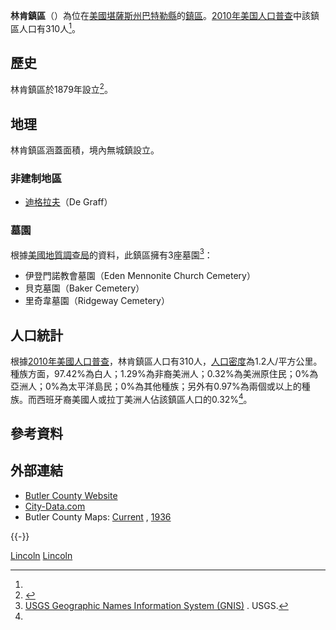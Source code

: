 {{noteTA
|G1=USState
}}
{{Infobox settlement
|official_name = 林肯鎮區
|native_name = Lincoln Township
|settlement_type = 鎮區
|image_map = Map highlighting Lincoln Township, Butler County, Kansas.svg
|map_caption = 林肯鎮區在巴特勒縣的位置
|coordinates_display = inline,title
|coordinates_region = US-KS
|subdivision_type = [[世界政區索引|國家]]
|subdivision_name = [[美国|美国]]
|subdivision_type1 = [[美國行政區劃|州]]
|subdivision_name1 = [[堪薩斯州|堪薩斯州]]
|subdivision_type2 = [[堪萨斯州行政区划|縣]]
|subdivision_name2 = [[巴特勒縣_(堪薩斯州)|巴特勒縣]]
|area_total_km2 = 258.92
|area_land_km2 = 257.26
|area_water_km2 = 1.66
|area_total_sq_mi = 99.97
|area_land_sq_mi = 99.33
|area_water_sq_mi = 0.64
|area_water_percent = 0.64
|population_as_of = [[2010年美国人口普查|2010]]
|population_footnotes = <ref name=census>{{cite web|url=http://www.census.gov/geo/www/gazetteer/gazetteer2010.html|title=2010 Census Gazetteer Files|publisher=[[美国人口调查局|美国人口调查局]]|accessdate=2016-02-28|archive-url=https://web.archive.org/web/20121021075704/http://www.census.gov/geo/www/gazetteer/gazetteer2010.html|archive-date=2012-10-21|dead-url=yes}}</ref>
|population_total = 310
|population_density_km2 = auto
|elevation_footnotes = 
|elevation_m = 424
|elevation_ft = 1391
|latd = 37
|latm = 59
|lats = 05
|latNS = N
|longd = 96
|longm = 52
|longs = 06
|longEW = W
|postal_code_type =
|postal_code = 
|blank_name = [[地名信息系统|GNIS]]
|blank_info = [http://geonames.usgs.gov/pls/gnispublic/f?p=gnispq:3:::NO::P3_FID:0474387 0474387]
|website = [http://www.bucoks.com/ County Website]
|footnotes = 
}}

'''林肯鎮區'''（{{lang-en|'''Lincoln Township'''}}）為位在[[美國|美國]][[堪薩斯州|堪薩斯州]][[巴特勒縣_(堪薩斯州)|巴特勒縣]]的[[行政鎮區|鎮區]]。[[2010年美国人口普查|2010年美国人口普查]]中該鎮區人口有310人<ref name=census/>。

==歷史==
林肯鎮區於1879年設立<ref>{{cite book | url=http://books.google.com/books?id=h3YUAAAAYAAJ&pg=PA163#v=onepage&q&f=false | title=History of Butler County Kansas | publisher=Standard Publishing Company | author=Mooney, Vol. P. | year=1916 | pages=163 | access-date=2016-02-28 | archive-date=2017-02-02 | archive-url=https://web.archive.org/web/20170202093916/https://books.google.com/books?id=h3YUAAAAYAAJ&pg=PA163#v=onepage&q&f=false | dead-url=no }}</ref>。

==地理==
林肯鎮區涵蓋面積{{convert|258.92|km2|sqmi}}，境內無城鎮設立。

===非建制地區===
*[[迪格拉夫|迪格拉夫]]（De Graff）

===墓園===
根據[[美國地質調查局|美國地質調查局]]的資料，此鎮區擁有3座墓園<ref>[http://geonames.usgs.gov/domestic/index.html USGS Geographic Names Information System (GNIS)] {{Wayback|url=http://geonames.usgs.gov/domestic/index.html |date=20190428150204 }}. USGS.</ref>：
*伊登門諾教會墓園（Eden Mennonite Church Cemetery）
*貝克墓園（Baker Cemetery）
*里奇韋墓園（Ridgeway Cemetery）

==人口統計==
根據[[2010年美國人口普查|2010年美國人口普查]]，林肯鎮區人口有310人，[[人口密度|人口密度]]為1.2人/平方公里。種族方面，97.42%為白人；1.29%為非裔美洲人；0.32%為美洲原住民；0%為亞洲人；0%為太平洋島民；0%為其他種族；另外有0.97%為兩個或以上的種族。而西班牙裔美國人或拉丁美洲人佔該鎮區人口的0.32%<ref name=census/>。

==參考資料==
{{reflist}}

==外部連結==
* [https://web.archive.org/web/20171103161728/http://www.bucoks.com/ Butler County Website]
* [http://www.city-data.com/township/Lincoln-Butler-KS.html City-Data.com] {{Wayback|url=http://www.city-data.com/township/Lincoln-Butler-KS.html |date=20190719143034 }}
* Butler County Maps: [http://www.ksdot.org/burtransplan/maps/county-pdf/butler.PDF Current] {{Wayback|url=http://www.ksdot.org/burtransplan/maps/county-pdf/butler.PDF |date=20160304064611 }}, [http://www.ksdot.org/burtransplan/maps/PastPublishedCounty/butler1936.PDF 1936] {{Wayback|url=http://www.ksdot.org/burtransplan/maps/PastPublishedCounty/butler1936.PDF |date=20160304074651 }}
{{-}}
{{Geographic location
|Center    = 林肯鎮區
|North     = [[米爾頓鎮區_(馬里昂縣)|米爾頓鎮區（馬里昂縣）]]
|Northeast = [[錫達鎮區_(蔡斯縣)|錫達鎮區（蔡斯縣）]]
|East      = [[錫卡莫爾鎮區_(巴特勒縣)|錫卡莫爾鎮區]]
|Southeast = [[切爾西鎮區_(巴特勒縣)|切爾西鎮區]]
|South     = [[埃爾多拉多鎮區_(巴特勒縣)|埃爾多拉多鎮區]]
|Southwest = [[普拉姆格羅夫鎮區_(巴特勒縣)|普拉姆格羅夫鎮區]]
|West      = [[克利福德鎮區_(巴特勒縣)|克利福德鎮區]]
|Northwest = [[薩米特鎮區_(堪薩斯州馬里昂縣)|薩米特鎮區（馬里昂縣）]]
}}

{{巴特勒縣 (堪薩斯州)}}

[[Category:巴特勒縣鎮區_(堪薩斯州)|Lincoln]]
[[Category:堪薩斯州鎮區|Lincoln]]